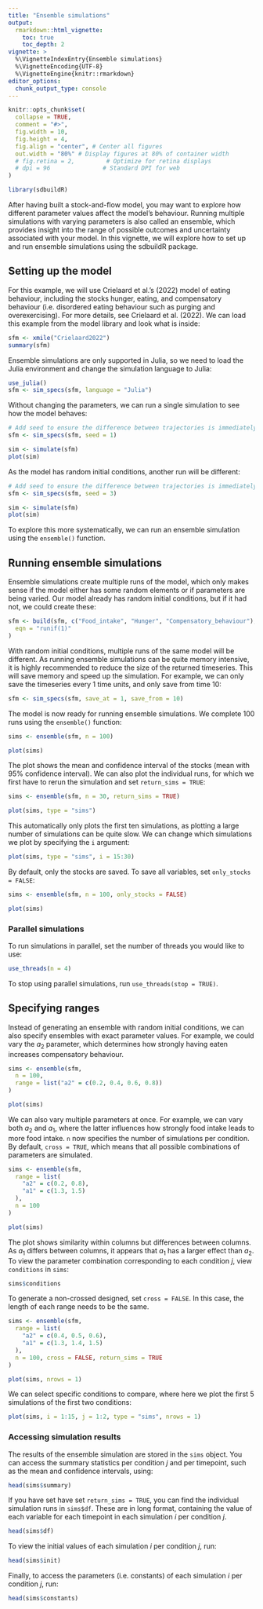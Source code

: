 ```yaml
---
title: "Ensemble simulations"
output: 
  rmarkdown::html_vignette:
    toc: true
    toc_depth: 2
vignette: >
  %\VignetteIndexEntry{Ensemble simulations}
  %\VignetteEncoding{UTF-8}
  %\VignetteEngine{knitr::rmarkdown}
editor_options: 
  chunk_output_type: console
---
```


```r
knitr::opts_chunk$set(
  collapse = TRUE,
  comment = "#>",
  fig.width = 10,
  fig.height = 4,
  fig.align = "center", # Center all figures
  out.width = "80%" # Display figures at 80% of container width
  # fig.retina = 2,         # Optimize for retina displays
  # dpi = 96               # Standard DPI for web
)
```

```r
library(sdbuildR)
```

After having built a stock-and-flow model, you may want to explore how different parameter values affect the model's behaviour. Running multiple simulations with varying parameters is also called an ensemble, which provides insight into the range of possible outcomes and uncertainty associated with your model. In this vignette, we will explore how to set up and run ensemble simulations using the sdbuildR package. 

## Setting up the model

For this example, we will use Crielaard et al.'s (2022) model of eating behaviour, including the stocks hunger, eating, and compensatory behaviour (i.e. disordered eating behaviour such as purging and overexercising). For more details, see Crielaard et al. (2022). We can load this example from the model library and look what is inside:

```r
sfm <- xmile("Crielaard2022")
summary(sfm)
```

Ensemble simulations are only supported in Julia, so we need to load the Julia environment and change the simulation language to Julia:

```r
use_julia()
sfm <- sim_specs(sfm, language = "Julia")
```

Without changing the parameters, we can run a single simulation to see how the model behaves:

```r
# Add seed to ensure the difference between trajectories is immediately visible
sfm <- sim_specs(sfm, seed = 1)
```

```r
sim <- simulate(sfm)
plot(sim)
```

As the model has random initial conditions, another run will be different:

```r
# Add seed to ensure the difference between trajectories is immediately visible
sfm <- sim_specs(sfm, seed = 3)
```

```r
sim <- simulate(sfm)
plot(sim)
```

To explore this more systematically, we can run an ensemble simulation using the `ensemble()` function. 

## Running ensemble simulations

Ensemble simulations create multiple runs of the model, which only makes sense if the model either has some random elements or if parameters are being varied. Our model already has random initial conditions, but if it had not, we could create these:

```r
sfm <- build(sfm, c("Food_intake", "Hunger", "Compensatory_behaviour"),
  eqn = "runif(1)"
)
```

With random initial conditions, multiple runs of the same model will be different. As running ensemble simulations can be quite memory intensive, it is highly recommended to reduce the size of the returned timeseries. This will save memory and speed up the simulation. For example, we can only save the timeseries every 1 time units, and only save from time 10:

```r
sfm <- sim_specs(sfm, save_at = 1, save_from = 10)
```

The model is now ready for running ensemble simulations. We complete 100 runs using the `ensemble()` function:

```r
sims <- ensemble(sfm, n = 100)
```

```r
plot(sims)
```

The plot shows the mean and confidence interval of the stocks (mean with 95% confidence interval). We can also plot the individual runs, for which we first have to rerun the simulation and set `return_sims = TRUE`:

```r
sims <- ensemble(sfm, n = 30, return_sims = TRUE)
```


```r
plot(sims, type = "sims")
```

This automatically only plots the first ten simulations, as plotting a large number of simulations can be quite slow. We can change which simulations we plot by specifying the `i` argument:


```r
plot(sims, type = "sims", i = 15:30)
```

By default, only the stocks are saved. To save all variables, set `only_stocks = FALSE`:

```r
sims <- ensemble(sfm, n = 100, only_stocks = FALSE)
```

```r
plot(sims)
```

### Parallel simulations

To run simulations in parallel, set the number of threads you would like to use:

```r
use_threads(n = 4)
```

To stop using parallel simulations, run `use_threads(stop = TRUE)`.

## Specifying ranges

Instead of generating an ensemble with random initial conditions, we can also specify ensembles with exact parameter values. For example, we could vary the $a_2$ parameter, which determines how strongly having eaten increases compensatory behaviour.

```r
sims <- ensemble(sfm,
  n = 100,
  range = list("a2" = c(0.2, 0.4, 0.6, 0.8))
)
```


```r
plot(sims)
```

We can also vary multiple parameters at once. For example, we can vary both $a_2$ and $a_1$, where the latter influences how strongly food intake leads to more food intake. `n` now specifies the number of simulations per condition. By default, `cross = TRUE`, which means that all possible combinations of parameters are simulated.

```r
sims <- ensemble(sfm,
  range = list(
    "a2" = c(0.2, 0.8),
    "a1" = c(1.3, 1.5)
  ),
  n = 100
)
```

```r
plot(sims)
```

The plot shows similarity within columns but differences between columns. As $a_1$ differs between columns, it appears that $a_1$ has a larger effect than $a_2$. To view the parameter combination corresponding to each condition $j$, view `conditions` in `sims`: 

```r
sims$conditions
```

To generate a non-crossed designed, set `cross = FALSE`. In this case, the length of each range needs to be the same.

```r
sims <- ensemble(sfm,
  range = list(
    "a2" = c(0.4, 0.5, 0.6),
    "a1" = c(1.3, 1.4, 1.5)
  ),
  n = 100, cross = FALSE, return_sims = TRUE
)
```

```r
plot(sims, nrows = 1)
```

We can select specific conditions to compare, where here we plot the first 5 simulations of the first two conditions:

```r
plot(sims, i = 1:15, j = 1:2, type = "sims", nrows = 1)
```

### Accessing simulation results

The results of the ensemble simulation are stored in the `sims` object. You can access the summary statistics per condition $j$ and per timepoint, such as the mean and confidence intervals, using:

```r
head(sims$summary)
```

If you have set have set `return_sims = TRUE`, you can find the individual simulation runs in `sims$df`. These are in long format, containing the value of each variable for each timepoint in each simulation $i$ per condition $j$. 

```r
head(sims$df)
```

To view the initial values of each simulation $i$ per condition $j$, run:

```r
head(sims$init)
```

Finally, to access the parameters (i.e. constants) of each simulation $i$ per condition $j$, run:

```r
head(sims$constants)
```
